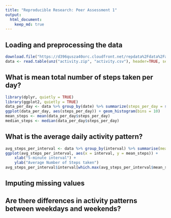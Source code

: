 ---
title: "Reproducible Research: Peer Assessment 1"
output: 
  html_document:
    keep_md: true
---


## Loading and preprocessing the data
```{r echo = TRUE}
download.file("https://d396qusza40orc.cloudfront.net/repdata%2Fdata%2Factivity.zip", destfile = "activity.zip")
data <- read.table(unz("activity.zip", "activity.csv"), header=TRUE, sep = ",", colClasses = c("numeric", "factor", "numeric"))
```


## What is mean total number of steps taken per day?
```{r}
library(dplyr, quietly = TRUE)
library(ggplot2, quietly = TRUE)
data_per_day <- data %>% group_by(date) %>% summarize(steps_per_day = sum(steps, na.rm = TRUE))
ggplot(data_per_day, aes(steps_per_day)) + geom_histogram(bins = 10)
mean_steps <- mean(data_per_day$steps_per_day)
median_steps <- median(data_per_day$steps_per_day)
```
## What is the average daily activity pattern?
```{r}
avg_steps_per_interval <- data %>% group_by(interval) %>% summarise(mean_steps = mean(steps, na.rm = TRUE))
ggplot(avg_steps_per_interval, aes(x = interval, y = mean_steps)) +    geom_line() +
    xlab("5-minute interval") +
    ylab("Average Number of Steps taken")
avg_steps_per_interval$interval[which.max(avg_steps_per_interval$mean_steps)]
```

## Imputing missing values



## Are there differences in activity patterns between weekdays and weekends?

